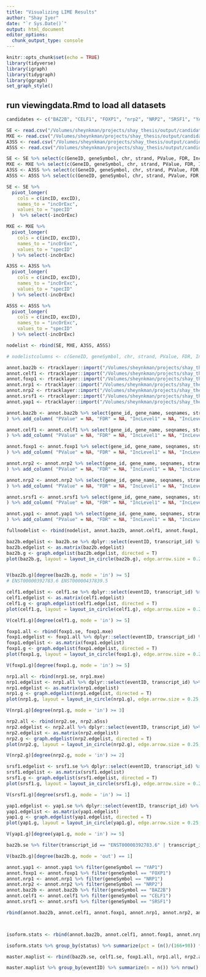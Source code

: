 ```yaml
---
title: "Visualizing LIME Results"
author: "Shay Iyer"
date: "`r Sys.Date()`"
output: html_document
editor_options: 
  chunk_output_type: console
---
```


```r
knitr::opts_chunk$set(echo = TRUE)
library(tidyverse)
library(igraph)
library(tidygraph)
library(ggraph)
set_graph_style()
```

## run viewingdata.Rmd to load all datasets


```r

candidates <- c("BAZ2B", "CELF1", "FOXP1", "nrp2", "NRP2", "SRSF1", "YAP1")

SE <- read.csv("/Volumes/sheynkman/projects/shay_thesis/output/candidate_mapping/SE.csv") %>% filter(geneSymbol %in% candidates)
MXE <- read.csv("/Volumes/sheynkman/projects/shay_thesis/output/candidate_mapping/MXE.csv") %>% filter(geneSymbol %in% candidates)
A3SS <- read.csv("/Volumes/sheynkman/projects/shay_thesis/output/candidate_mapping/A3SS.csv") %>%  filter(geneSymbol %in% candidates)
A5SS <- read.csv("/Volumes/sheynkman/projects/shay_thesis/output/candidate_mapping/A5SS.csv") %>% filter(geneSymbol %in% candidates)

SE <- SE %>% select(c(GeneID, geneSymbol, chr, strand, PValue, FDR, IncLevel1, IncLevel2, IncLevelDifference, incID, excID)) %>% mutate("type" = "se")
MXE <- MXE %>% select(c(GeneID, geneSymbol, chr, strand, PValue, FDR, IncLevel1, IncLevel2, IncLevelDifference, incID, excID)) %>% mutate("type" = "mxe")
A3SS <- A3SS %>% select(c(GeneID, geneSymbol, chr, strand, PValue, FDR, IncLevel1, IncLevel2, IncLevelDifference, incID, excID)) %>% mutate("type" = "a3ss")
A5SS <- A5SS %>% select(c(GeneID, geneSymbol, chr, strand, PValue, FDR, IncLevel1, IncLevel2, IncLevelDifference, incID, excID))  %>% mutate("type" = "a5ss")

SE <- SE %>% 
  pivot_longer(
    cols = c(incID, excID), 
    names_to = "incOrExc",
    values_to = "specID"
  )  %>% select(-incOrExc)

MXE <- MXE %>% 
  pivot_longer(
    cols = c(incID, excID), 
    names_to = "incOrExc",
    values_to = "specID"
  ) %>% select(-incOrExc)

A3SS <- A3SS %>% 
  pivot_longer(
    cols = c(incID, excID), 
    names_to = "incOrExc",
    values_to = "specID"
  ) %>% select(-incOrExc)

A5SS <- A5SS %>% 
  pivot_longer(
    cols = c(incID, excID), 
    names_to = "incOrExc",
    values_to = "specID"
  ) %>% select(-incOrExc)

nodelist <- rbind(SE, MXE, A3SS, A5SS)
```

```r
# nodelistcolumns <- c(GeneID, geneSymbol, chr, strand, PValue, FDR, IncLevel1, IncLevel2, IncLevelDifference, type, specID)

annot.baz2b <- rtracklayer::import("/Volumes/sheynkman/projects/shay_thesis/input-data/02_long-read-EC-WTC11-1_input/01_annotation/EC-BAZ2B.gtf") %>% as.data.frame()
annot.celf1 <- rtracklayer::import("/Volumes/sheynkman/projects/shay_thesis/input-data/02_long-read-EC-WTC11-1_input/01_annotation/EC-CELF1.gtf") %>% as.data.frame()
annot.foxp1 <- rtracklayer::import("/Volumes/sheynkman/projects/shay_thesis/input-data/02_long-read-EC-WTC11-1_input/01_annotation/EC-FOXP1.gtf") %>% as.data.frame()
annot.nrp1 <- rtracklayer::import("/Volumes/sheynkman/projects/shay_thesis/input-data/02_long-read-EC-WTC11-1_input/01_annotation/EC-NRP1.gtf") %>% as.data.frame()
annot.nrp2 <- rtracklayer::import("/Volumes/sheynkman/projects/shay_thesis/input-data/02_long-read-EC-WTC11-1_input/01_annotation/EC-NRP2.gtf") %>% as.data.frame()
annot.srsf1 <- rtracklayer::import("/Volumes/sheynkman/projects/shay_thesis/input-data/02_long-read-EC-WTC11-1_input/01_annotation/EC-SRSF1.gtf") %>% as.data.frame()
annot.yap1 <- rtracklayer::import("/Volumes/sheynkman/projects/shay_thesis/input-data/02_long-read-EC-WTC11-1_input/01_annotation/EC-YAP1.gtf") %>% as.data.frame()

annot.baz2b <- annot.baz2b %>% select(gene_id, gene_name, seqnames, strand, transcript_id) %>% rename( "GeneID" = gene_id, "geneSymbol" = gene_name, "chr" = seqnames, "specID" = transcript_id
) %>% add_column( "PValue" = NA, "FDR" = NA, "IncLevel1" = NA, "IncLevel2" = NA, "IncLevelDifference" = NA, "type" = "isoform") 

annot.celf1 <- annot.celf1 %>% select(gene_id, gene_name, seqnames, strand, transcript_id) %>% rename( "GeneID" = gene_id, "geneSymbol" = gene_name, "chr" = seqnames, "specID" = transcript_id
) %>% add_column( "PValue" = NA, "FDR" = NA, "IncLevel1" = NA, "IncLevel2" = NA, "IncLevelDifference" = NA, "type" = "isoform") 

annot.foxp1 <- annot.foxp1 %>% select(gene_id, gene_name, seqnames, strand, transcript_id) %>% rename( "GeneID" = gene_id, "geneSymbol" = gene_name, "chr" = seqnames, "specID" = transcript_id
) %>% add_column( "PValue" = NA, "FDR" = NA, "IncLevel1" = NA, "IncLevel2" = NA, "IncLevelDifference" = NA, "type" = "isoform") 

annot.nrp2 <- annot.nrp2 %>% select(gene_id, gene_name, seqnames, strand, transcript_id) %>% rename( "GeneID" = gene_id, "geneSymbol" = gene_name, "chr" = seqnames, "specID" = transcript_id
) %>% add_column( "PValue" = NA, "FDR" = NA, "IncLevel1" = NA, "IncLevel2" = NA, "IncLevelDifference" = NA, "type" = "isoform") 

annot.nrp2 <- annot.nrp2 %>% select(gene_id, gene_name, seqnames, strand, transcript_id) %>% rename( "GeneID" = gene_id, "geneSymbol" = gene_name, "chr" = seqnames, "specID" = transcript_id
) %>% add_column( "PValue" = NA, "FDR" = NA, "IncLevel1" = NA, "IncLevel2" = NA, "IncLevelDifference" = NA, "type" = "isoform") 

annot.srsf1 <- annot.srsf1 %>% select(gene_id, gene_name, seqnames, strand, transcript_id) %>% rename( "GeneID" = gene_id, "geneSymbol" = gene_name, "chr" = seqnames, "specID" = transcript_id
) %>% add_column( "PValue" = NA, "FDR" = NA, "IncLevel1" = NA, "IncLevel2" = NA, "IncLevelDifference" = NA, "type" = "isoform") 

annot.yap1 <- annot.yap1 %>% select(gene_id, gene_name, seqnames, strand, transcript_id) %>% rename( "GeneID" = gene_id, "geneSymbol" = gene_name, "chr" = seqnames, "specID" = transcript_id
) %>% add_column( "PValue" = NA, "FDR" = NA, "IncLevel1" = NA, "IncLevel2" = NA, "IncLevelDifference" = NA, "type" = "isoform")

fullnodelist <- rbind(nodelist, annot.baz2b, annot.celf1, annot.foxp1, annot.nrp2, annot.nrp2, annot.srsf1, annot.yap1)

```

```r
baz2b.edgelist <- baz2b.se %>% dplyr::select(eventID, transcript_id) %>% unique()
baz2b.edgelist <- as.matrix(baz2b.edgelist)
baz2b.g <- graph.edgelist(baz2b.edgelist, directed = T)
plot(baz2b.g, layout = layout_in_circle(baz2b.g), edge.arrow.size = 0.25, label.cex = 0.75, vertex.size = 10) + title(main = "BAZ2B interaction network")


V(baz2b.g)[degree(baz2b.g, mode = 'in') >= 5]
# ENST00000392783.6 ENST00000437839.5 
```

```r
celf1.edgelist <- celf1.se %>% dplyr::select(eventID, transcript_id) %>% unique()
celf1.edgelist <- as.matrix(celf1.edgelist)
celf1.g <- graph.edgelist(celf1.edgelist, directed = T)
plot(celf1.g, layout = layout_in_circle(celf1.g), edge.arrow.size = 0.25, label.cex = 0.75, vertex.size = 10) + title(main = "CELF1 interaction network")

V(celf1.g)[degree(celf1.g, mode = 'in') >= 5]
```

```r

foxp1.all <- rbind(foxp1.se, foxp1.mxe)
foxp1.edgelist <- foxp1.all %>% dplyr::select(eventID, transcript_id) %>% unique()
foxp1.edgelist <- as.matrix(foxp1.edgelist)
foxp1.g <- graph.edgelist(foxp1.edgelist, directed = T)
plot(foxp1.g, layout = layout_in_circle(foxp1.g), edge.arrow.size = 0.25, label.cex = 0.75, vertex.size = 10) + title(main = "foxp1 interaction network")

V(foxp1.g)[degree(foxp1.g, mode = 'in') >= 5]
```

```r

nrp1.all <- rbind(nrp1.se, nrp1.mxe)
nrp1.edgelist <- nrp1.all %>% dplyr::select(eventID, transcript_id) %>% unique()
nrp1.edgelist <- as.matrix(nrp1.edgelist)
nrp1.g <- graph.edgelist(nrp1.edgelist, directed = T)
plot(nrp1.g, layout = layout_in_circle(nrp1.g), edge.arrow.size = 0.25, label.cex = 0.75, vertex.size = 10) + title(main = "nrp1 interaction network")

V(nrp1.g)[degree(nrp1.g, mode = 'in') >= 3]
```



```r

nrp2.all <- rbind(nrp2.se, nrp2.a5ss)
nrp2.edgelist <- nrp2.all %>% dplyr::select(eventID, transcript_id) %>% unique()
nrp2.edgelist <- as.matrix(nrp2.edgelist)
nrp2.g <- graph.edgelist(nrp2.edgelist, directed = T)
plot(nrp2.g, layout = layout_in_circle(nrp2.g), edge.arrow.size = 0.25, label.cex = 0.75, vertex.size = 10) + title(main = "nrp2 interaction network")

V(nrp2.g)[degree(nrp2.g, mode = 'in') >= 2]
```


```r

srsf1.edgelist <- srsf1.se %>% dplyr::select(eventID, transcript_id) %>% unique()
srsf1.edgelist <- as.matrix(srsf1.edgelist)
srsf1.g <- graph.edgelist(srsf1.edgelist, directed = T)
plot(srsf1.g, layout = layout_in_circle(srsf1.g), edge.arrow.size = 0.25, label.cex = 0.75, vertex.size = 10) + title(main = "srsf1 interaction network")

V(srsf1.g)[degree(srsf1.g, mode = 'in') >= 1]
```

```r

yap1.edgelist <- yap1.se %>% dplyr::select(eventID, transcript_id) %>% unique()
yap1.edgelist <- as.matrix(yap1.edgelist)
yap1.g <- graph.edgelist(yap1.edgelist, directed = T)
plot(yap1.g, layout = layout_in_circle(yap1.g), edge.arrow.size = 0.25, label.cex = 0.75, vertex.size = 10) + title(main = "yap1 interaction network")

V(yap1.g)[degree(yap1.g, mode = 'in') >= 5]
```

```r
baz2b.se %>% filter(transcript_id == "ENST00000392783.6" | transcript_id == "ENST00000437839.5") %>% select(eventID, transcript_id) %>% unique()
```

```r

V(baz2b.g)[degree(baz2b.g, mode = 'out') == 1]

```

```r

annot.yap1 <- annot.yap1 %>% filter(geneSymbol == "YAP1")
annot.foxp1 <- annot.foxp1 %>% filter(geneSymbol == "FOXP1")
annot.nrp1 <- annot.nrp1 %>% filter(geneSymbol == "NRP1")
annot.nrp2 <- annot.nrp2 %>% filter(geneSymbol == "NRP2")
annot.baz2b <- annot.baz2b %>% filter(geneSymbol == "BAZ2B")
annot.celf1 <- annot.celf1 %>% filter(geneSymbol == "CELF1")
annot.srsf1 <- annot.srsf1 %>% filter(geneSymbol == "SRSF1")

rbind(annot.baz2b, annot.celf1, annot.foxp1, annot.nrp1, annot.nrp2, annot.srsf1, annot.yap1) %>% select(specID) %>% unique() %>% summarize(n = n()) 



isoform.stats <- rbind(annot.baz2b, annot.celf1, annot.foxp1, annot.nrp1, annot.nrp2, annot.srsf1, annot.yap1) %>% select(specID) %>% unique() %>% mutate("status" = ifelse(grepl("ENST", specID), "known", "novel")) %>% drop_na()

isoform.stats %>% group_by(status) %>% summarize(pct = (n()/(166+98)) * 100)

```

```r
master.maplist <- rbind(baz2b.se, celf1.se, foxp1.all, nrp1.all, nrp2.all, srsf1.se, yap1.a3ss, yap1.a5ss, yap1.mxe, yap1.se) %>% filter(gene_name %in% candidates) 

master.maplist %>% group_by(eventID) %>% summarize(n = n()) %>% nrow()
```

